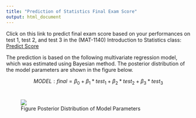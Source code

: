 ---
title: "Prediction of Statistics Final Exam Score"
output: html_document
---

Click on this link to predict final exam score based on your performances on test 1, test 2, and test 3 in the (MAT-1140) Introduction to Statistics class: [Predict Score](https://amlanbanerjee.shinyapps.io/mat1140_finalscore_predict/)


The prediction is based on the following multivariate regression model, which was estimated using Bayesian method. The posterior distribution of the model parameters are shown in the figure below.   

$$ MODEL: final = \beta_0 + \beta_1 * test_1 + \beta_2 * test_2 + \beta_3 * test_3 $$   
<figure>
<img src="C:/Users/Amlan/Documents/Amlan's Website/MAT1140PredictPostMarg1.PNG" />
<figcaption>Figure Posterior Distribution of Model Parameters</figcaption>
</figure>
